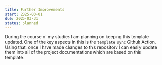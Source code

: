 ```yaml
---
title: Further Improvements
start: 2025-03-01
due: 2026-03-31
status: planned
---
```


During the course of my studies I am planning on keeping this template updated. One of the key aspects in this is the `template sync` Github Action. Using that, once I have made changes to this repository I can easily update them into all of the project documentations which are based on this template.
